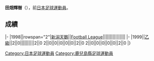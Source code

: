 {{Infobox football biography
|name=田畑輝樹
|image=
|fullname=田畑輝樹
|birth_date={{Birth date and age|1979|4|16}}
|cityofbirth=[[鹿児島縣|鹿児島縣]]
|countryofbirth=[[日本|日本]]
|position=[[後衛_(足球)|後衛]]
|currentclub=
|years=1998-1999
|clubs=[[新潟天鵝|新潟天鵝]]
|caps(goals)=
|nationalyears=
|nationalteam=
|nationalcaps(goals)=
}}
'''田畑輝樹'''（{{Bd|1979年|4月16日||}}），前[[日本|日本]][[足球|足球]][[運動員|運動員]]。

==成績==
{{Football player club statistics 1|YYN}}
{{Football player club statistics 2|JPN|YYN}}
|-
|1998||rowspan="2"|[[新潟天鵝|新潟天鵝]]||[[Japan_Football_League|Football League]]||||||||||||||||
|-
|1999||[[日本職業足球乙級聯賽|乙級]]||2||0||||||||||2||0
{{Football player club statistics 3|1|JPN}}2||0||0||0||0||0||2||0
{{Football player club statistics 5}}2||0||0||0||0||0||2||0
|}

{{Japan-sport-bio-stub}}
{{Soccer-player-stub}}
[[Category:日本足球運動員|Category:日本足球運動員]]
[[Category:鹿兒島縣足球運動員|Category:鹿兒島縣足球運動員]]